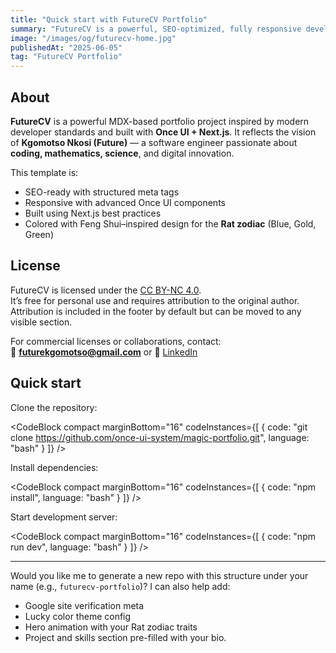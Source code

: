 ```yaml
---
title: "Quick start with FutureCV Portfolio"
summary: "FutureCV is a powerful, SEO-optimized, fully responsive developer portfolio template built with Once UI and Next.js — crafted by Kgomotso Nkosi (Future), a South African software engineer."
image: "/images/og/futurecv-home.jpg"
publishedAt: "2025-06-05"
tag: "FutureCV Portfolio"
---
```


## About

**FutureCV** is a powerful MDX-based portfolio project inspired by modern developer standards and built with **Once UI + Next.js**. It reflects the vision of **Kgomotso Nkosi (Future)** — a software engineer passionate about **coding, mathematics, science**, and digital innovation.

This template is:
- SEO-ready with structured meta tags
- Responsive with advanced Once UI components
- Built using Next.js best practices
- Colored with Feng Shui–inspired design for the **Rat zodiac** (Blue, Gold, Green)

## License

FutureCV is licensed under the [CC BY-NC 4.0](https://creativecommons.org/licenses/by-nc/4.0/).  
It’s free for personal use and requires attribution to the original author.  
Attribution is included in the footer by default but can be moved to any visible section.

For commercial licenses or collaborations, contact:  
📩 **futurekgomotso@gmail.com** or 🔗 [LinkedIn](https://www.linkedin.com/in/kgomotsonkosi-l)

## Quick start

Clone the repository:

<CodeBlock compact marginBottom="16" codeInstances={[
  {
    code: "git clone https://github.com/once-ui-system/magic-portfolio.git",
    language: "bash"
  }
]} />

Install dependencies:

<CodeBlock compact marginBottom="16" codeInstances={[
  {
    code: "npm install",
    language: "bash"
  }
]} />

Start development server:

<CodeBlock compact marginBottom="16" codeInstances={[
  {
    code: "npm run dev",
    language: "bash"
  }
]} />

---

Would you like me to generate a new repo with this structure under your name (e.g., `futurecv-portfolio`)? I can also help add:
- Google site verification meta
- Lucky color theme config
- Hero animation with your Rat zodiac traits
- Project and skills section pre-filled with your bio.

